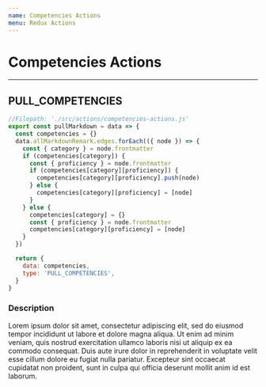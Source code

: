 ```yaml
---
name: Competencies Actions
menu: Redux Actions
---
```


# Competencies Actions

---
## PULL_COMPETENCIES
```js
//Filepath: './src/actions/competencies-actions.js'
export const pullMarkdown = data => {
  const competencies = {}
  data.allMarkdownRemark.edges.forEach(({ node }) => {
    const { category } = node.frontmatter
    if (competencies[category]) {
      const { proficiency } = node.frontmatter
      if (competencies[category][proficiency]) {
        competencies[category][proficiency].push(node)
      } else {
        competencies[category][proficiency] = [node]
      }
    } else {
      competencies[category] = {}
      const { proficiency } = node.frontmatter
      competencies[category][proficiency] = [node]
    }
  })

  return {
    data: competencies,
    type: 'PULL_COMPETENCIES',
  }
}

```
### Description
Lorem ipsum dolor sit amet, consectetur adipiscing elit, sed do eiusmod tempor incididunt ut labore et dolore magna aliqua. Ut enim ad minim veniam, quis nostrud exercitation ullamco laboris nisi ut aliquip ex ea commodo consequat. Duis aute irure dolor in reprehenderit in voluptate velit esse cillum dolore eu fugiat nulla pariatur. Excepteur sint occaecat cupidatat non proident, sunt in culpa qui officia deserunt mollit anim id est laborum.